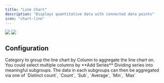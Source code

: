 ```yaml
---
title: "Line Chart"
description: "Displays quantitative data with connected data points"
icon: "chart-line"
---
```

<Frame>
  <img
    className="block dark:hidden"
    src="/images/content/charts/line-chart-light.png"
  />
  <img
    className="hidden dark:block"
    src="/images/content/charts/line-chart-dark.png"
/ >
</Frame>

## Configuration

<ResponseField name="X-Axis" type="string or numeric" required>
  Category to group the line chart by
</ResponseField>

<ResponseField name="Y-Axis" type="numeric" required>
  Column to aggregate the line chart on. You could select multiple columns by **Add Series**
</ResponseField>

<ResponseField name="Segment by">
  Dividing series into meaningful subgroups. The data in each subgroups can then be aggregated via one of `Distinct count`, `Count`, `Sub`, `Average`, `Min`, `Max`
</ResponseField>

